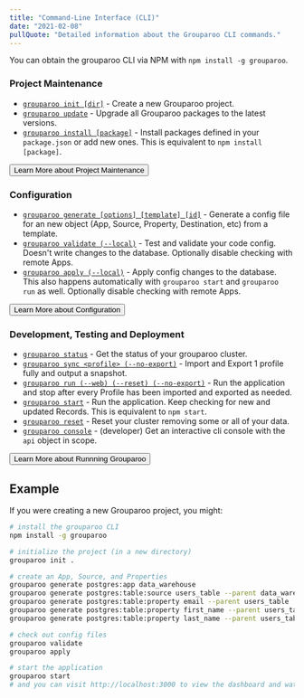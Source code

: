 ```yaml
---
title: "Command-Line Interface (CLI)"
date: "2021-02-08"
pullQuote: "Detailed information about the Grouparoo CLI commands."
---
```


You can obtain the grouparoo CLI via NPM with `npm install -g grouparoo`.

### Project Maintenance

- [`grouparoo init [dir]`](/docs/cli/setup#init) - Create a new Grouparoo project.
- [`grouparoo update`](/docs/cli/setup#update) - Upgrade all Grouparoo packages to the latest versions.
- [`grouparoo install [package]`](/docs/cli/setup#install) - Install packages defined in your `package.json` or add new ones. This is equivalent to `npm install [package]`.

<Button variant="outline-primary" href="/docs/cli/setup">
  Learn More about Project Maintenance
</Button>

### Configuration

- [`grouparoo generate [options] [template] [id]`](/docs/cli/config#generate) - Generate a config file for an new object (App, Source, Property, Destination, etc) from a template.
- [`grouparoo validate (--local)`](/docs/cli/config#validate) - Test and validate your code config. Doesn't write changes to the database. Optionally disable checking with remote Apps.
- [`grouparoo apply (--local)`](/docs/cli/config#apply) - Apply config changes to the database. This also happens automatically with `grouparoo start` and `grouparoo run` as well. Optionally disable checking with remote Apps.

<Button variant="outline-primary" href="/docs/cli/config">
  Learn More about Configuration
</Button>

### Development, Testing and Deployment

- [`grouparoo status`](/docs/cli/run#status) - Get the status of your grouparoo cluster.
- [`grouparoo sync <profile> (--no-export)`](/docs/cli/run#sync) - Import and Export 1 profile fully and output a snapshot.
- [`grouparoo run (--web) (--reset) (--no-export)`](/docs/cli/run#run) - Run the application and stop after every Profile has been imported and exported as needed.
- [`grouparoo start`](/docs/cli/run#start) - Run the application. Keep checking for new and updated Records. This is equivalent to `npm start`.
- [`grouparoo reset`](/docs/cli/run#reset) - Reset your cluster removing some or all of your data.
- [`grouparoo console`](/docs/cli/run#console) - (developer) Get an interactive cli console with the `api` object in scope.

<Button variant="outline-primary" href="/docs/cli/run">
  Learn More about Runnning Grouparoo
</Button>

## Example

If you were creating a new Grouparoo project, you might:

```bash
# install the grouparoo CLI
npm install -g grouparoo

# initialize the project (in a new directory)
grouparoo init .

# create an App, Source, and Properties
grouparoo generate postgres:app data_warehouse
grouparoo generate postgres:table:source users_table --parent data_warehouse
grouparoo generate postgres:table:property email --parent users_table
grouparoo generate postgres:table:property first_name --parent users_table
grouparoo generate postgres:table:property last_name --parent users_table

# check out config files
grouparoo validate
grouparoo apply

# start the application
grouparoo start
# and you can visit http://localhost:3000 to view the dashboard and watch your data import
```
